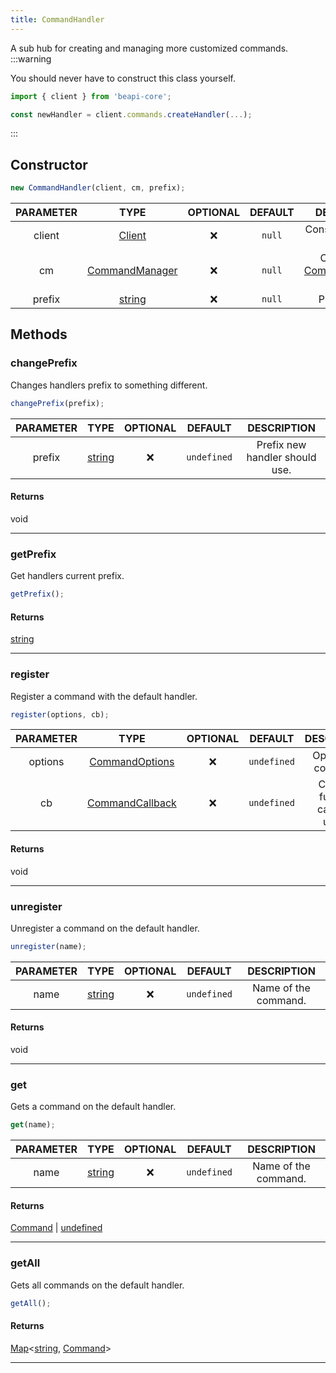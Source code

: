 ```yaml
---
title: CommandHandler
---
```


A sub hub for creating and managing more customized commands.
:::warning

You should never have to construct this class yourself.

```js
import { client } from 'beapi-core';

const newHandler = client.commands.createHandler(...);
```

:::

## Constructor

```js
new CommandHandler(client, cm, prefix);
```
| PARAMETER | TYPE | OPTIONAL | DEFAULT | DESCRIPTION |
| :-------: | :--: | :------: | :-----: | :---------: |
| client | [Client](/docs/classes/client) |  ❌   | `null`  | Constructed [Client](/docs/classes/client) instance. |
| cm | [CommandManager](/docs/classes/commandmanager) |  ❌   | `null`  | Constructed [CommandManager](/docs/classes/commandmanager) instance. |
| prefix | [string](https://developer.mozilla.org/en-US/docs/Web/JavaScript/Reference/Global_Objects/String) |  ❌   | `null`  | Prefix to use. |

## Methods

### changePrefix
Changes handlers prefix to something different.
```js
changePrefix(prefix);
```
| PARAMETER | TYPE | OPTIONAL | DEFAULT | DESCRIPTION |
| :-------: | :--: | :------: | :-----: | :---------: |
| prefix | [string](https://developer.mozilla.org/en-US/docs/Web/JavaScript/Reference/Global_Objects/String) |  ❌   | `undefined`  | Prefix new handler should use. |

#### Returns
void
___

### getPrefix
Get handlers current prefix.
```js
getPrefix();
```

#### Returns
[string](https://developer.mozilla.org/en-US/docs/Web/JavaScript/Reference/Global_Objects/String)
___

### register
Register a command with the default handler.
```js
register(options, cb);
```
| PARAMETER | TYPE | OPTIONAL | DEFAULT | DESCRIPTION |
| :-------: | :--: | :------: | :-----: | :---------: |
| options | [CommandOptions](/docs/typedefs/commandoptions) |  ❌   | `undefined`  | Options for command. |
| cb | [CommandCallback](/docs/typedefs/commandcallback) |  ❌   | `undefined`  | Callback function called on usage. |

#### Returns
void
___

### unregister
Unregister a command on the default handler.
```js
unregister(name);
```
| PARAMETER | TYPE | OPTIONAL | DEFAULT | DESCRIPTION |
| :-------: | :--: | :------: | :-----: | :---------: |
| name | [string](https://developer.mozilla.org/en-US/docs/Web/JavaScript/Reference/Global_Objects/String) |  ❌   | `undefined`  | Name of the command. |

#### Returns
void
___

### get
Gets a command on the default handler.
```js
get(name);
```
| PARAMETER | TYPE | OPTIONAL | DEFAULT | DESCRIPTION |
| :-------: | :--: | :------: | :-----: | :---------: |
| name | [string](https://developer.mozilla.org/en-US/docs/Web/JavaScript/Reference/Global_Objects/String) |  ❌   | `undefined`  | Name of the command. |

#### Returns
[Command](/docs/typedefs/command) | [undefined](https://developer.mozilla.org/en-US/docs/Web/JavaScript/Reference/Global_Objects/undefined)
___

### getAll
Gets all commands on the default handler.
```js
getAll();
```

#### Returns
[Map](https://developer.mozilla.org/en-US/docs/Web/JavaScript/Reference/Global_Objects/Map)<[string](https://developer.mozilla.org/en-US/docs/Web/JavaScript/Reference/Global_Objects/String), [Command](/docs/typedefs/command)>
___